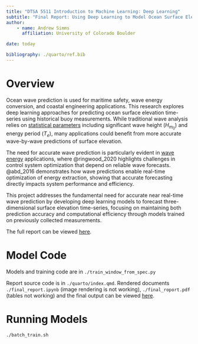 ```yaml
---
title: "DTSA 5511 Introduction to Machine Learning: Deep Learning"
subtitle: "Final Report: Using Deep Learning to Model Ocean Surface Elevation using Real World Data"
author:
    - name: Andrew Simms
      affiliation: University of Colorado Boulder

date: today

bibliography: ./quarto/ref.bib
---
```


# Overview

Ocean wave prediction is used for maritime safety, wave energy conversion, and coastal
engineering applications. This research explores deep learning approaches for predicting ocean
surface elevation time-series using historical buoy measurements. While traditional wave analysis
relies on [statistical parameters](https://www.coastalwiki.org/wiki/Statistical_description_of_wave_parameters) including significant wave height ($H_{m_0}$) and energy period
($T_e$), many applications could benefit from more accurate wave-by-wave predictions of surface elevation.

The need for accurate wave prediction is particularly evident in [wave
energy](https://tethys.pnnl.gov/technology/wave) applications, where @ringwood_2020 highlights
challenges in control system optimization that depend on reliable wave forecasts. @abd_2016
demonstrates how wave predictions enable real-time optimization of energy extraction, showing that
accurate forecasting directly impacts system performance and efficiency.

This project addresses the fundamental need for accurate near real-time wave prediction by
developing deep learning models to forecast three-dimensional surface elevation time-series,
focusing on maintaining both prediction accuracy and computational efficiency through models trained
on previously collected measurements.


The full report can be viewed [here](http://www.andrewdsimms.com/ocean_surface_elevation_deep_learning/).


# Model Code

Models and training code are in `./train_window_from_spec.py`

Report source code is in `./quarto/index.qmd`. Rendered documents `./final_report.ipynb` (image
rendering is not working),  `./final_roport.pdf` (tables not working) and the final output can
be viewed [here](http://www.andrewdsimms.com/ocean_surface_elevation_deep_learning/).


# Running Models

```
./batch_train.sh
```
